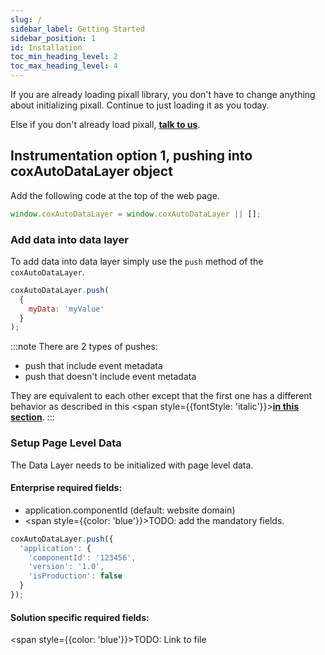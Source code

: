```yaml
---
slug: /
sidebar_label: Getting Started
sidebar_position: 1
id: Installation
toc_min_heading_level: 2
toc_max_heading_level: 4
---
```


If you are already loading pixall library, you don't have to change anything about initializing pixall. Continue to just loading it as you today.

Else if you don't already load pixall, [**talk to us**](mailto:michelle.westbay@coxautoinc.com).

## Instrumentation option 1, pushing into coxAutoDataLayer object

Add the following code at the top of the web page.

```js title='Example:'
window.coxAutoDataLayer = window.coxAutoDataLayer || [];
```

### Add data into data layer

To add data into data layer simply use the `push` method of the `coxAutoDataLayer`.

```js title='Example:'
coxAutoDataLayer.push(
  {
    myData: 'myValue'
  }
);
```

:::note
There are 2 types of pushes:

- push that include event metadata
- push that doesn't include event metadata

They are equivalent to each other except that the first one has a different behavior as described in this
<span style={{fontStyle: 'italic'}}>[**in this section**](./sending-events.mdx).</span>
:::


### Setup Page Level Data

The Data Layer needs to be initialized with page level data.

#### Enterprise required fields:

- application.componentId (default: website domain)
- <span style={{color: 'blue'}}>TODO:</span> add the mandatory fields.

```js title='Example:'
coxAutoDataLayer.push({
  'application': {
    'componentId': '123456',
    'version': '1.0',
    'isProduction': false
  }
});
```

#### Solution specific required fields:

<span style={{color: 'blue'}}>TODO:</span> Link to file
